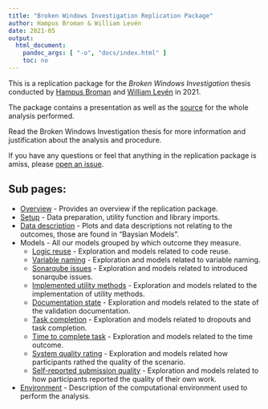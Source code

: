 ```yaml
---
title: "Broken Windows Investigation Replication Package"
author: Hampus Broman & William Levén
date: 2021-05
output: 
  html_document: 
    pandoc_args: [ "-o", "docs/index.html" ]
    toc: no
---
```

This is a replication package for the *Broken Windows Investigation* thesis conducted by [Hampus Broman](https://github.com/HBroman) and [William Levén](https://github.com/williamleven) in 2021.

The package contains a presentation as well as the [source](https://github.com/BrokenWindowsInvestigation/Analysis) for the whole analysis performed.

Read the Broken Windows Investigation thesis for more information and justification about the analysis and procedure.

If you have any questions or feel that anything in the replication package is amiss, please [open an issue](https://github.com/BrokenWindowsInvestigation/Analysis/issues).

## Sub pages:

* [Overview](index.html) - Provides an overview if the replication package.
* [Setup](setup.html) - Data preparation, utility function and library imports.
* [Data description](data_description.html) - Plots and data descriptions not relating to the outcomes, those are found in "Baysian Models".
* Models - All our models grouped by which outcome they measure.
  * [Logic reuse](logic_reuse.html) - Exploration and models related to code reuse.
  * [Variable naming](variable_naming.html) - Exploration and models related to variable naming.
  * [Sonarqube issues](sonarqube_issues.html) - Exploration and models related to introduced sonarqube issues.
  * [Implemented utility methods](implemented_utility_methods.html) - Exploration and models related to the implementation of utility methods.
  * [Documentation state](documentation_state.html) - Exploration and models related to the state of the validation documentation.
  * [Task completion](task_completion.html) - Exploration and models related to dropouts and task completion.
  * [Time to complete task](time_to_complete_task.html) - Exploration and models related to the time outcome.
  * [System quality rating](system_quality_rating.html) - Exploration and models related how participants rathed the quality of the scenario.
  * [Self-reported submission quality](self-reported_submission_quality.html) - Exploration and models related to how participants reported the quality of their own work.
* [Environment](environment.html) - Description of the computational environment used to perform the analysis.